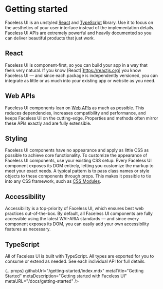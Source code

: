 
# Getting started

Faceless UI is an unstyled [React](https://reactjs.org) and [TypeScript](https://www.typescriptlang.org)  library. Use it to focus on the aesthetics of your user interface instead of the implementation details. Faceless UI APIs are extremely powerful and heavily documented so you can deliver beautiful products that just work.

## React

Faceless UI is component-first, so you can build your app in a way that feels very natural. If you know [React][https://reactjs.org] you know Faceless UI — and since each package is independently versioned, you can integrate as little or as much into your existing app or website as you need.

## Web APIs

Faceless UI components lean on [Web APIs](https://developer.mozilla.org/en-US/docs/Web/API) as much as possible. This reduces dependencies, increases compatibility and performance, and keeps Faceless UI on the cutting-edge. Properties and methods often mirror these APIs exactly and are fully extensible.

## Styling

Faceless UI components have no appearance and apply as little CSS as possible to achieve core functionality. To customize the appearance of Faceless UI components, use your existing CSS setup. Every Faceless UI component exposes its DOM entirely, letting you customize the markup to meet your exact needs. A typical pattern is to pass class names or style objects to these components through props. This makes it possible to tie into any CSS framework, such as [CSS Modules](https://github.com/css-modules/css-modules).

## Accessibility

Accessibility is a top-priority of Faceless UI, which ensures best web practices out-of-the-box. By default, all Faceless UI components are fully accessible using the latest WAI-ARIA standards — and since every component exposes its DOM, you can easily add your own accessibility features as necessary.

## TypeScript

All of Faceless UI is built with TypeScript. All types are exported for you to consume or extend as needed. See each individual API for full details.

  {...props}
  githubUrl="/getting-started/index.mdx"
  metaTitle="Getting Started"
  metaDescription="Getting started with Faceless UI"
  metaURL="/docs/getting-started"
/>
